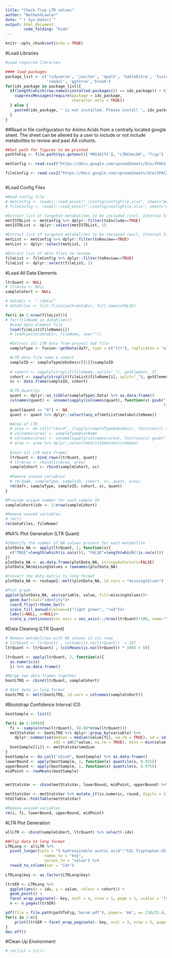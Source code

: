 ```yaml
---
title: "Check Tryp LTR values"
author: "NathanGLawler"
date: "`r Sys.Date()`"
output: html_document:
        code_folding: "hide"
---
```


```r
knitr::opts_chunk$set(echo = TRUE)
```

#Load Libraries
```r
#Load required libraries

#### load packages
package_list <- c('tidyverse', 'janitor', 'qualV', 'kableExtra', 'fusion',
                  'readxl', 'ggforce','broom')
for(idx_package in package_list){
  if(length(which(row.names(installed.packages()) == idx_package)) > 0){
    suppressMessages(require(package = idx_package,
                             character.only = TRUE))
  } else {
    paste0(idx_package, " is not installed. Please install ", idx_package, " before continuing.") %>% print()
  }
}

```


##Read in file configuration for Amino Acids from a centrally located google sheet. The sheet can be altered by a user to include or not include metabolites to review and past AA cohorts.

```r

##Set path for figures to be printed
pathToFig <- file.path(Sys.getenv()['PROJECTS'], "LTRCheckR", "Tryp")

metConfig <- read.csv2("https://docs.google.com/spreadsheets/d/e/2PACX-1vRPDk-U3YlaSvCct-lYcBmB5qQekXdY9q71726yxzkbrX-vFZLQ6V29y_aLroadUTmf4EPr8gz6OzSM/pub?gid=1001586708&single=true&output=csv", header = TRUE, sep = ",")

fileConfig <- read.csv2("https://docs.google.com/spreadsheets/d/e/2PACX-1vRPDk-U3YlaSvCct-lYcBmB5qQekXdY9q71726yxzkbrX-vFZLQ6V29y_aLroadUTmf4EPr8gz6OzSM/pub?gid=1516762025&single=true&output=csv", header = TRUE, sep = ",")



```


#Load Config Files
```r
#Read config file
# metConfig <- readxl::read_excel("./config/configFile.xlsx", sheet="metabolites")
# fileConfig <- readxl::read_excel("./config/configFile.xlsx", sheet="dataFiles")

#Extract list of targeted metabolites to be included (incl. Internal Standards)
metISTDList <- metConfig %>% dplyr::filter(toInclude==TRUE)
metISTDList <- dplyr::select(metISTDList, 1)

#Extract list of targeted metabolites to be reviewed (excl. Internal Standards)
metList <- metConfig %>% dplyr::filter(toReview==TRUE)
metList <- dplyr::select(metList, 1)

#Extract list of data files to review
fileList <- fileConfig %>% dplyr::filter(toReview==TRUE)
fileList <- dplyr::select(fileList, 1)
```

#Load All Data Elements
```r
ltrQuant <- NULL
# ltrArea <- NULL
sampleCohort <- NULL

# dataDir <- "./data/"
# dataFiles <- list.files(path=dataDir, full.names=FALSE)

for(i in 1:nrow(fileList)){
# for(fileName in dataFiles){
  #Load data element file
  load(fileList$fileName[i])
  # load(paste(dataDir, fileName, sep=""))

  #Extract all LTR data from project daE file
  sampleType <- fusion::getData(daTr, type = c("ltr"), replicates = "all")

  #LTR data file name & cohort
  sampleID <- sampleType@obsDescr[[1]]$sampleID
 
  # cohort <- sapply(strsplit(fileName, split="_"), getElement, 2)
  cohort <- sapply(strsplit(fileList$fileName[i], split="_"), getElement, 2)
  sc <- data.frame(sampleID, cohort)

  #LTR Quantity
  quant <- dplyr::as_tibble(sampleType@.Data) %>% as.data.frame()
  colnames(quant) <- unname(sapply(colnames(quant), function(x) gsub(" [IS]", "", x, 
                                                                     fixed = TRUE)))
  quant[quant == "0"] <- NA
  quant <- quant %>% dplyr::select(any_of(metList$metaboliteName))

  #Area of LTR
  # area <- do.call("cbind", (lapply(sampleType@obsDescr, function(x) x$Area))) %>% as.data.frame()
  # colnames(area) <- sampleType@varName
  # colnames(area) <- unname(sapply(colnames(area), function(x) gsub(" [IS]", "", x, fixed = TRUE)))
  # area <- area %>% dplyr::select(metList$metaboliteName)
  
  #Join all LTR data frames
  ltrQuant <- bind_rows(ltrQuant, quant)
  # ltrArea <- rbind(ltrArea, area)
  sampleCohort <- rbind(sampleCohort, sc)
  
  #Remove unused variables
  # rm(daAA, sampleType, sampleID, cohort, sc, quant, area)
  rm(daTr, sampleType, sampleID, cohort, sc, quant)
}

#Provide unique number for each sample ID
sampleCohort$idx <- 1:nrow(sampleCohort)

#Remove unused variables
# rm(i)
rm(dataFiles, fileName)
```

#NA% Plot Generation (LTR Quant)
```r
#Identify the number of NA values present for each metabolite
plotData_NA <- apply(ltrQuant, 2, function(x){
  c("TRUE"=length(which(is.na(x))), "FALSE"=length(which(!is.na(x))))
})
plotData_NA <- as.data.frame(plotData_NA, stringsAsFactors=FALSE)
plotData_NA$missingValues = rownames(plotData_NA)

#Convert the data matrix to long format
plotData_NA <- reshape2::melt(plotData_NA, id.vars = "missingValues")

#Plot graph
ggplot(plotData_NA, aes(variable, value, fill=missingValues))+
  geom_bar(stat="identity")+
  coord_flip()+theme_bw()+
  scale_fill_manual(values=c("light green", "red"))+
  labs(y=NULL, x=NULL)+
  scale_y_continuous(sec.axis = sec_axis(~./nrow(ltrQuant)*100, name='%'), name='n')
```

#Data Cleaning (LTR Quant)
```r
# Remove metabolites with NA values in its rows
# ltrQuant <- ltrQuant[ , colSums(is.na(ltrQuant))  > 20]
ltrQuant <- ltrQuant[ , (colMeans(is.na(ltrQuant)) * 100) < 50]

ltrQuant <- apply(ltrQuant, 2, function(x){
  as.numeric(x)
  }) %>% as.data.frame()

#Merge two data frames together
bootLTRQ <- cbind(ltrQuant, sampleCohort)

# #Set data in long format
bootLTRQ <- melt(bootLTRQ, id.vars = colnames(sampleCohort))

```

#Bootstrap Confidence Interval (CI)
```r

bootSample <- list()

for(i in 1:1000){
  fi <- sample(nrow(ltrQuant), (0.80*nrow(ltrQuant)))
  metStatsVar <- bootLTRQ %>% dplyr::group_by(variable) %>% 
    dplyr::summarise(median = median(value[fi], na.rm = TRUE), sd = sd(value, na.rm = TRUE), 
                     sd2 = sd(2*value, na.rm = TRUE), minv = min(value, na.rm = TRUE), maxv = max(value, na.rm = TRUE), se = sd/sqrt(nrow(ltrQuant)))
  bootSample[[i]] <- metStatsVar$median
}
bootSample <- do.call("cbind", bootSample) %>% as.data.frame()
lowerBound <- apply(bootSample, 1, function(x) quantile(x, 0.025))
upperBound <- apply(bootSample, 1, function(x) quantile(x, 0.975))
midPoint <- rowMeans(bootSample)


metStatsVar <- cbind(metStatsVar, lowerBound, midPoint, upperBound) %>% as.data.frame()

metStatsVar <- metStatsVar %>% mutate_if(is.numeric, round, digits = 3)
htmlTable::htmlTable(metStatsVar)

#Remove unused variables
rm(i, fi, lowerBound, upperBound, midPoint)
```

#LTR Plot Generation
```r
allLTR <- cbind(sampleCohort, ltrQuant) %>% select(-idx)

##Flip data to long format
LTRLong <- allLTR %>% 
  pivot_longer(cols = "5-hydroxyindole acetic acid":"SIL Tryptophan-d5_neg",
                 names_to = "key", 
                 values_to = "value") %>% 
  rowid_to_column(var = "idx")
 
LTRLong$key <- as.factor(LTRLong$key)

ltrSER <- LTRLong %>% 
  ggplot(aes(x = idx, y = value, colour = cohort)) +
  geom_point() +
  facet_wrap_paginate(~ key, ncol = 4, nrow = 5, page = 1, scales = "free_y") 
  n <- n_pages(ltrSER)

pdf(file = file.path(pathToFig,'Serum.pdf'), paper= 'A4', w= 210/25.4, 297/25.4)
for(i in 1:n){
    print(ltrSER + facet_wrap_paginate(~ key, ncol = 3, nrow = 5, page = i, scales = "free_y"))
}
dev.off()

```


#Clean Up Environment
```r
# rm(list = ls())
```

